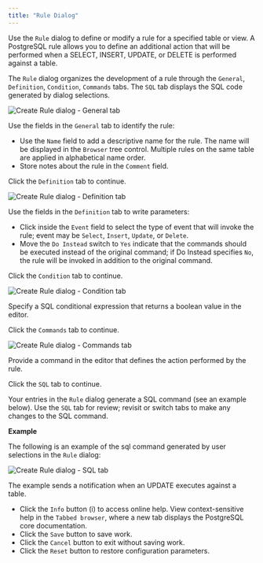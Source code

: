 ```yaml
---
title: "Rule Dialog"
---
```


<div id="rule_dialog" class="registered_link"></div>


Use the `Rule` dialog to define or modify a rule for a specified table or view. A PostgreSQL rule allows you to define an additional action that will be performed when a SELECT, INSERT, UPDATE, or DELETE is performed against a table.

The `Rule` dialog organizes the development of a rule through the `General`, `Definition`, `Condition`, `Commands` tabs. The `SQL` tab displays the SQL code generated by dialog selections.

![Create Rule dialog - General tab](../../images/rule_general.png)

Use the fields in the `General` tab to identify the rule:

-   Use the `Name` field to add a descriptive name for the rule. The name will be displayed in the `Browser` tree control. Multiple rules on the same table are applied in alphabetical name order.
-   Store notes about the rule in the `Comment` field.

Click the `Definition` tab to continue.

![Create Rule dialog - Definition tab](../../images/rule_definition.png)

Use the fields in the `Definition` tab to write parameters:

-   Click inside the `Event` field to select the type of event that will invoke the rule; event may be `Select`, `Insert`, `Update`, or `Delete`.
-   Move the `Do Instead` switch to `Yes` indicate that the commands should be executed instead of the original command; if Do Instead specifies `No`, the rule will be invoked in addition to the original command.

Click the `Condition` tab to continue.

![Create Rule dialog - Condition tab](../../images/rule_condition.png)

Specify a SQL conditional expression that returns a boolean value in the editor.

Click the `Commands` tab to continue.

![Create Rule dialog - Commands tab](../../images/rule_commands.png)

Provide a command in the editor that defines the action performed by the rule.

Click the `SQL` tab to continue.

Your entries in the `Rule` dialog generate a SQL command (see an example below). Use the `SQL` tab for review; revisit or switch tabs to make any changes to the SQL command.

**Example**

The following is an example of the sql command generated by user selections in the `Rule` dialog:

![Create Rule dialog - SQL tab](../../images/rule_sql.png)

The example sends a notification when an UPDATE executes against a table.

-   Click the `Info` button (i) to access online help. View context-sensitive help in the `Tabbed browser`, where a new tab displays the PostgreSQL core documentation.
-   Click the `Save` button to save work.
-   Click the `Cancel` button to exit without saving work.
-   Click the `Reset` button to restore configuration parameters.
